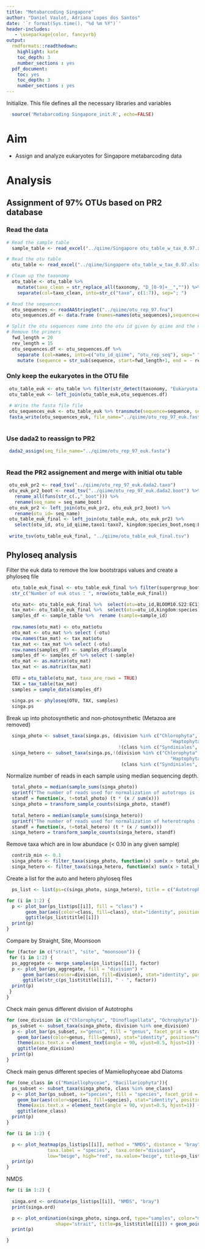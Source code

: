 ```yaml
---
title: "Metabarcoding Singapore"
author: "Daniel Vaulot, Adriana Lopes dos Santos"
date: '`r format(Sys.time(), "%d %m %Y")`'
header-includes:
   - \usepackage{color, fancyvrb}
output:
  rmdformats::readthedown:
    highlight: kate
    toc_depth: 3
    number_sections : yes    
  pdf_document: 
    toc: yes
    toc_depth: 3
    number_sections : yes
---
```



Initialize. This file defines all the necessary libraries and variables

```r
  source('Metabarcoding Singapore_init.R', echo=FALSE)
```

# Aim

* Assign and analyze eukaryotes for Singapore metabarcoding data

# Analysis

## Assignment of 97% OTUs based on PR2 database

### Read the data

```r
# Read the sample table
  sample_table <- read_excel("../qiime/Singapore otu_table_w_tax_0.97.xlsx", sheet="samples")

# Read the otu table
  otu_table <- read_excel("../qiime/Singapore otu_table_w_tax_0.97.xlsx", sheet="otu_table")

# Clean up the taxonomy
  otu_table <- otu_table %>% 
    mutate(taxo_clean = str_replace_all(taxonomy, "D_[0-9]+__","")) %>% 
    separate(col=taxo_clean, into=str_c("taxo", c(1:7)), sep="; ")

# Read the sequences
  otu_sequences <- readAAStringSet("../qiime/otu_rep_97.fna")
  otu_sequences.df <- data.frame (names=names(otu_sequences),sequence=as.character(otu_sequences))

# Split the otu sequences name into the otu id given by qiime and the name of the representative sequence  
# Remove the primers 
  fwd_length = 20
  rev_length = 15
  otu_sequences.df <- otu_sequences.df %>% 
    separate (col=names, into=c("otu_id_qiime", "otu_rep_seq"), sep=" ") %>%
    mutate (sequence = str_sub(sequence, start=fwd_length+1, end = - rev_length - 1))
```

### Only keep the eukaryotes in the OTU file

```r
 otu_table_euk <- otu_table %>% filter(str_detect(taxonomy, "Eukaryota|Unassigned"))
 otu_table_euk <- left_join(otu_table_euk,otu_sequences.df)
 
 # Write the fasta file file
 otu_sequences_euk <- otu_table_euk %>% transmute(sequence=sequence, seq_name=otu_id)
 fasta_write(otu_sequences_euk, file_name="../qiime/otu_rep_97_euk.fasta", compress = FALSE, taxo_include = FALSE)
 
```
### Use dada2 to reassign to PR2

```r
 dada2_assign(seq_file_name="../qiime/otu_rep_97_euk.fasta")
 
```

### Read the PR2 assignement and merge with initial otu table

```r
 otu_euk_pr2 <- read_tsv("../qiime/otu_rep_97_euk.dada2.taxo")
 otu_euk_pr2_boot <- read_tsv("../qiime/otu_rep_97_euk.dada2.boot") %>%
   rename_all(funs(str_c(.,"_boot"))) %>% 
   rename(seq_name = seq_name_boot)
 otu_euk_pr2 <- left_join(otu_euk_pr2, otu_euk_pr2_boot) %>% 
   rename(otu_id= seq_name)
 otu_table_euk_final <- left_join(otu_table_euk, otu_euk_pr2) %>% 
   select(otu_id, otu_id_qiime,taxo1:taxo7, kingdom:species_boot,nseq:EC11.S24, otu_rep_seq, sequence)
          
 write_tsv(otu_table_euk_final, "../qiime/otu_table_euk_final.tsv")
```


## Phyloseq analysis

Filter the euk data to remove the low bootstraps values and create a phyloseq file

```r
  otu_table_euk_final <- otu_table_euk_final %>% filter(supergroup_boot > 65)
  str_c("Number of euk otus : ", nrow(otu_table_euk_final))

  otu_mat<- otu_table_euk_final %>%  select(otu=otu_id,BLOOM10.S22:EC11.S24 )
  tax_mat<- otu_table_euk_final %>%  select(otu=otu_id,kingdom:species)
  samples_df <- sample_table %>%  rename (sample=sample_id)
  
  row.names(otu_mat) <- otu_mat$otu
  otu_mat <- otu_mat %>% select (-otu) 
  row.names(tax_mat) <- tax_mat$otu
  tax_mat <- tax_mat %>% select (-otu) 
  row.names(samples_df) <- samples_df$sample
  samples_df <- samples_df %>% select (-sample)
  otu_mat <- as.matrix(otu_mat)
  tax_mat <- as.matrix(tax_mat)
  
  OTU = otu_table(otu_mat, taxa_are_rows = TRUE)
  TAX = tax_table(tax_mat)
  samples = sample_data(samples_df)
  
  singa.ps <- phyloseq(OTU, TAX, samples)
  singa.ps
```
Break up into photosynthetic and non-photosynthetic (Metazoa are removed)

```r
  singa_photo <- subset_taxa(singa.ps, (division %in% c("Chlorophyta", "Dinoflagellata", "Cryptophyta", "Rhodophyta",
                                                            "Haptophyta", "Ochrophyta", "Cercozoa")) &
                                         !(class %in% c("Syndiniales", "Sarcomonadea")))
  singa_hetero <- subset_taxa(singa.ps,!(division %in% c("Chlorophyta", "Dinoflagellata", "Cryptophyta","Rhodophyta", 
                                                            "Haptophyta", "Ochrophyta", "Cercozoa", "Metazoa")) |
                                          (class %in% c("Syndiniales", "Sarcomonadea")))
```


Normalize number of reads in each sample using median sequencing depth.

```r
  total_photo = median(sample_sums(singa_photo))
  sprintf("The number of reads used for normalization of autotrops is  %.0f", total_photo)
  standf = function(x, t=total_photo) (t * (x / sum(x)))
  singa_photo = transform_sample_counts(singa_photo, standf)
  
  total_hetero = median(sample_sums(singa_hetero))
  sprintf("The number of reads used for normalization of heterotrophs is  %.0f", total_hetero)
  standf = function(x, t=total_hetero) (t * (x / sum(x)))
  singa_hetero = transform_sample_counts(singa_hetero, standf)

```
Remove taxa which are in low abundace (< 0.10 in any given sample)

```r
  contrib_min <- 0.1
  singa_photo <- filter_taxa(singa_photo, function(x) sum(x > total_photo*contrib_min) > 0, TRUE)
  singa_hetero <- filter_taxa(singa_hetero, function(x) sum(x > total_hetero*contrib_min) > 0, TRUE)
```


Create a list for the auto and hetero phyloseq files

```r
  ps_list <- list(ps=c(singa_photo, singa_hetero), title = c("Autotrophs", "Heterotrophs"))
```


```r

for (i in 1:2) {
  p <- plot_bar(ps_list$ps[[i]], fill = "class") + 
       geom_bar(aes(color=class, fill=class), stat="identity", position="stack") + 
       ggtitle(ps_list$title[[i]])
  print(p)
}
```


Compare by Straight, Site, Moonsoon
```r
for (factor in c("strait", "site", "moonsoon")) {  
 for (i in 1:2) {
  ps_aggregate <- merge_samples(ps_list$ps[[i]], factor)
  p <- plot_bar(ps_aggregate, fill = "division") + 
      geom_bar(aes(color=division, fill=division), stat="identity", position="stack") +
      ggtitle(str_c(ps_list$title[[i]], " - ", factor))
  print(p)
 }
}
```


Check main genus different division of Autotrophs

```r
for (one_division in c("Chlorophyta", "Dinoflagellata", "Ochrophyta")){
  ps_subset <- subset_taxa(singa_photo, division %in% one_division)
  p <- plot_bar(ps_subset, x="genus", fill = "genus", facet_grid = strait~moonsoon) +
    geom_bar(aes(color=genus, fill=genus), stat="identity", position="stack") +
    theme(axis.text.x = element_text(angle = 90, vjust=0.5, hjust=1)) +
    ggtitle(one_division)
  print(p)  
}
```
Check main genus different species of Mamiellophyceae abd Diatoms

```r
for (one_class in c("Mamiellophyceae", "Bacillariophyta")){
  ps_subset <- subset_taxa(singa_photo, class %in% one_class)
  p <- plot_bar(ps_subset, x="species", fill = "species", facet_grid = strait~moonsoon) +
    geom_bar(aes(color=species, fill=species), stat="identity", position="stack") +
    theme(axis.text.x = element_text(angle = 90, vjust=0.5, hjust=1)) +
    ggtitle(one_class)
  print(p)  
}
```

```r

for (i in 1:2) {

  p <- plot_heatmap(ps_list$ps[[i]], method = "NMDS", distance = "bray", 
               taxa.label = "species",  taxa.order="division",
               low="beige", high="red", na.value="beige", title=ps_list$title[[i]])
  print(p)
}
```

NMDS

```r

for (i in 1:2) {
  
  singa.ord <- ordinate(ps_list$ps[[i]], "NMDS", "bray")
  print(singa.ord)

  p <- plot_ordination(singa_photo, singa.ord, type="samples", color="moonsoon", 
                  shape="strait", title=ps_list$title[[i]]) + geom_point(size=3)
  print(p)

}

```



